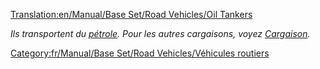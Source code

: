 [[Translation:en/Manual/Base Set/Road Vehicles/Oil Tankers]]

''Ils transportent du [[fr/Manual/Base Set/Cargos/Pétrole|pétrole]]. Pour les autres cargaisons, voyez [[fr/Manual/Cargaison|Cargaison]].''

{{fr/Manual/Base Set/Road Vehicles/Vehicule routier|nom     = Camion-citerne d'essence Witcombe
  |img      = en/Manual/Base Set/Road Vehicles/Witcombe Oil Tanker.png
  |prix     = 4 510£ (9 020$) 
  |vitesse  = 48 km/h (30 mph)
  |annualite= 421£ (842$)
  |design  = 1936
  |vie      = 15
  |capacite = 21000 litres d'essence
}}
{{fr/Manual/Base Set/Road Vehicles/Vehicule routier|nom      = Camion-citerne d'essence Foster
  |img      = en/Manual/Base Set/Road Vehicles/Foster Oil Tanker.png
  |prix     = 5 740£ (11 480$)
  |vitesse  = 88 km/h (55 mph)
  |annualite= 787£ (1 574$)
  |design  = 1973
  |vie      = 15
  |capacite = 25000 litres d'essence
}}
{{fr/Manual/Base Set/Road Vehicles/Vehicule routier|nom      = Camion-citerne d'essence Perry
  |img      = en/Manual/Base Set/Road Vehicles/Perry Oil Tanker.png
  |prix     = 6 150£ (12 300$)
  |vitesse  = 112 km/h (70 mph)
  |annualite= 1 125£ (2 250$)
  |design  = 2005
  |vie      = 15
  |capacite = 27000 litres d'essence
}}

[[Category:fr/Manual/Base Set/Road Vehicles/Véhicules routiers]]
